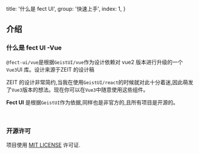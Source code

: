   title: '什么是 fect UI',
  group: '快速上手',
  index: 1,
}

## 介绍

### 什么是 fect UI -Vue

`@fect-ui/vue`是根据`GeistUI/vue`作为设计依赖对 vue2 版本进行升级的一个`Vue3`UI 库。设计来源于<fect-link target="_blank" href="https://vercel.com/design/vercel">ZEIT 的设计稿</fect-link>

ZEIT 的设计非常简约,当我在使用`GeistUI/react`的时候就对此十分着迷,因此萌发了`Vue3`版本的想法。现在你可以在`Vue3`中随意使用这些组件。

**Fect UI** 是根据`GeistUI`作为依据,同样也是非官方的,且所有项目是开源的。

<br />

### 开源许可

项目使用 [MIT LICENSE](https://github.com/fect-org/Yuki/blob/master/LICENSE) 许可证.
